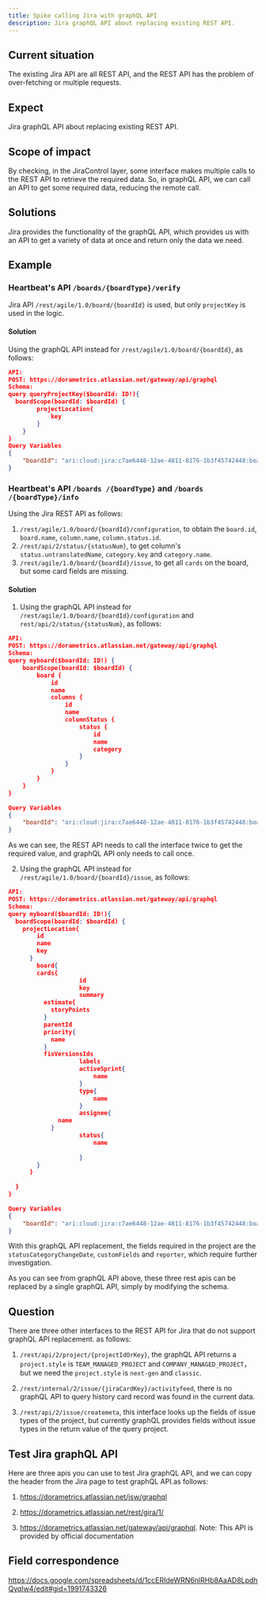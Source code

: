 ```yaml
---
title: Spike calling Jira with graphQL API
description: Jira graphQL API about replacing existing REST API.
---
```


## Current situation

The existing Jira API are all REST API, and the REST API has the problem of over-fetching or multiple requests.

## Expect

Jira graphQL API about replacing existing REST API.

## Scope of impact
By checking, in the JiraControl layer, some interface makes multiple calls to the REST API to retrieve the required data. So, in graphQL API, we can call an API to get some required data, reducing the remote call.

## Solutions
Jira provides the functionality of the graphQL API, which provides us with an API to get a variety of data at once and return only the data we need.

## Example

### Heartbeat's API `/boards/{boardType}/verify`
Jira API `/rest/agile/1.0/board/{boardId}` is used, but only `projectKey` is used in the logic.
#### Solution
Using the graphQL API instead for `/rest/agile/1.0/board/{boardId}`, as follows:
```json
API:
POST: https://dorametrics.atlassian.net/gateway/api/graphql
Schema:
query queryProjectKey($boardId: ID!){
  boardScope(boardId: $boardId) {
		projectLocation{
			key
		}
	}
}
Query Variables
{
	"boardId": "ari:cloud:jira:c7ae6448-12ae-4811-8176-1b3f45742448:board/2"
}
```

### Heartbeat's API `/boards /{boardType}` and `/boards /{boardType}/info`
Using the Jira REST API as follows:
1. `/rest/agile/1.0/board/{boardId}/configuration`, to obtain the `board.id`, `board.name`, `column.name`, `column.status.id`.
2. `/rest/api/2/status/{statusNum}`, to get column's `status.untranslatedName`, `category.key` and `category.name`.
3. `/rest/agile/1.0/board/{boardId}/issue`, to get all `cards` on the board, but some card fields are missing.

#### Solution
1. Using the graphQL API instead for `/rest/agile/1.0/board/{boardId}/configuration` and `rest/api/2/status/{statusNum}`, as follows:
```json
API:
POST: https://dorametrics.atlassian.net/gateway/api/graphql
Schema:
query myboard($boardId: ID!) {
	boardScope(boardId: $boardId) {
		board {
			id
			name
			columns {
				id
				name
				columnStatus {
					status {
						id
						name
						category
					}
				}
			}
		}
	}
}

Query Variables
{
	"boardId": "ari:cloud:jira:c7ae6448-12ae-4811-8176-1b3f45742448:board/2"
}
```
As we can see, the REST API needs to call the interface twice to get the required value, and graphQL API only needs to call once.

2. Using the graphQL API instead for `/rest/agile/1.0/board/{boardId}/issue`, as follows:

```json
API:
POST: https://dorametrics.atlassian.net/gateway/api/graphql
Schema:
query myboard($boardId: ID!){
  boardScope(boardId: $boardId) {
    projectLocation{
        id
        name
        key
      }
		board{
        cards{
					id
					key
					summary
          estimate{
            storyPoints
          }
          parentId
          priority{
            name
          }
          fixVersionsIds
					labels
					activeSprint{
						name
					}
					type{
						name
					}
					assignee{
              name
            }
					status{
						name
						
					}
        }
      }
    
  }
}

Query Variables
{
	"boardId": "ari:cloud:jira:c7ae6448-12ae-4811-8176-1b3f45742448:board/2"
}
```
With this graphQL API replacement, the fields required in the project are the `statusCategoryChangeDate`, `customFields` and `reporter`, which require further investigation.

As you can see from graphQL API above, these three rest apis can be replaced by a single graphQL API, simply by modifying the schema.

## Question
There are three other interfaces to the REST API for Jira that do not support graphQL API replacement. as follows:
1. `/rest/api/2/project/{projectIdOrKey}`, the graphQL API returns a `project.style` is `TEAM_MANAGED_PROJECT` and `COMPANY_MANAGED_PROJECT`，but we need the `project.style` is `next-gen` and `classic`.

2. `/rest/internal/2/issue/{jiraCardKey}/activityfeed`, there is no graphQL API to query history card record was found in the current data.

3. `/rest/api/2/issue/createmeta`, this interface looks up the fields of issue types of the project, but currently graphQL provides fields without issue types in the return value of the query project.

## Test Jira graphQL API
Here are three apis you can use to test Jira graphQL API, and we can copy the header from the Jira page to test graphQL API.as follows:
1. https://dorametrics.atlassian.net/jsw/graphql

2. https://dorametrics.atlassian.net/rest/gira/1/

3. https://dorametrics.atlassian.net/gateway/api/graphql. Note: This API is provided by official documentation

## Field correspondence
https://docs.google.com/spreadsheets/d/1ccERIdeWRN6nlRHb8AaAD8LpdhQyqIw4/edit#gid=1991743326
